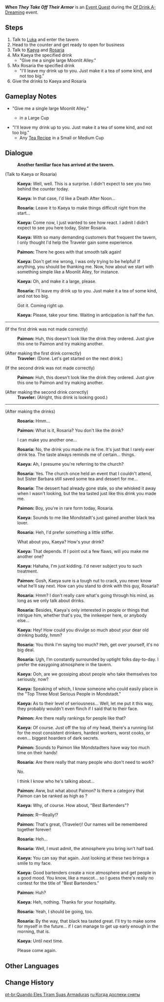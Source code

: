 {{Quest Infobox
|id            = 70504
|image         = Event Quest When They Take Off Their Armor.png
|type          = World
|region        = Mondstadt
|area          = Starfell Valley
|subarea       = City of Mondstadt
|event_name    = Of Drink A-Dreaming
|summary       = Kaeya and Rosaria stop by Angel's Share and request drinks served by the Traveler.
|requirement   = Complete [[Of Drink A-Dreaming (Quest)]]
|startLocation = [[City of Mondstadt]], [[Mondstadt]]
|next          = 
|primogems     = 60
|mora          = 40,000
|other         = 
|characters    = Kaeya; Paimon; Rosaria; Traveler
|voiced        = yes
}}
'''''When They Take Off Their Armor''''' is an [[Event Quest]] during the [[Of Drink A-Dreaming]] event.

==Steps==
# Talk to [[Luka]] and enter the tavern
# Head to the counter and get ready to open for business
# Talk to [[Kaeya]] and [[Rosaria]]
# Mix Kaeya the specified drink
#* "Give me a single large Moonlit Alley."
# Mix Rosaria the specified drink
#* "I'll leave my drink up to you. Just make it a tea of some kind, and not too big."
# Give the drinks to Kaeya and Rosaria

==Gameplay Notes==
* "Give me a single large Moonlit Alley."
** {{Ingredient|Coffee|1}}{{Ingredient|Milk|1}}{{Ingredient|Cocoa Paste|1}} in a Large Cup
* "I'll leave my drink up to you. Just make it a tea of some kind, and not too big."
** Any [[Of Drink A-Dreaming#Tea Recipes|Tea Recipe]] in a Small or Medium Cup

==Dialogue==
{{Quest Description|"Has anyone seen Captain Kaeya?" "Kaeya? you'll find him in the tavern. Hehe... You must be new here, no? Well, good luck!"}}
{{Dialogue start}}
:'''Another familiar face has arrived at the tavern.'''

;(Talk to Kaeya or Rosaria)
:{{A|vo eqtj002 1 kaeya 01.ogg}} '''Kaeya:''' Well, well. This is a surprise. I didn't expect to see you two behind the counter today.
:{{A|vo eqtj002 1 kaeya 02.ogg}} '''Kaeya:''' In that case, I'd like a Death After Noon...
:{{A|vo eqtj002 1 rosaria 01.ogg}} '''Rosaria:''' Leave it to Kaeya to make things difficult right from the start...
:{{A|vo eqtj002 1 kaeya 03a.ogg}} {{A|vo eqtj002 1 kaeya 03b.ogg}} '''Kaeya:''' Come now, I just wanted to see how {{MC|he'd|she'd|mc=1}} react. I admit I didn't expect to see you here today, Sister Rosaria.
:{{A|vo eqtj002 1 kaeya 04.ogg}} '''Kaeya:''' With so many demanding customers that frequent the tavern, I only thought I'd help the Traveler gain some experience.
:{{A|vo eqtj002 1 paimon 01.ogg}} '''Paimon:''' There he goes with that smooth talk again!
:{{A|vo eqtj002 1 kaeya 05.ogg}} '''Kaeya:''' Don't get me wrong, I was only trying to be helpful! If anything, you should be thanking me. Now, how about we start with something simple like a Moonlit Alley, for instance.
:{{A|vo eqtj002 1 kaeya 06.ogg}} '''Kaeya:''' Oh, and make it a large, please.
:{{A|vo eqtj002 1 rosaria 02.ogg}} '''Rosaria:''' I'll leave my drink up to you. Just make it a tea of some kind, and not too big.
:{{DIcon}} Got it. Coming right up.
:{{A|vo eqtj002 1 kaeya 07.ogg}} '''Kaeya:''' Please, take your time. Waiting in anticipation is half the fun.
----
;(If the first drink was not made correctly)
:{{A|Vo eqtj002 3 paimon 01.ogg}} '''Paimon:''' Huh, this doesn't look like the drink they ordered. Just give this one to Paimon and try making another.

;(After making the first drink correctly)
:'''Traveler:''' (Done. Let's get started on the next drink.)

;(If the second drink was not made correctly)
:{{A|Vo eqtj002 3 paimon 01.ogg}} '''Paimon:''' Huh, this doesn't look like the drink they ordered. Just give this one to Paimon and try making another.

;(After making the second drink correctly)
:'''Traveler:''' (Alright, this drink is looking good.)
----
;(After making the drinks)
:{{A|vo eqtj002 2 rosaria 01.ogg}} '''Rosaria:''' Hmm...
:{{A|vo eqtj002 2 paimon 01.ogg}} '''Paimon:''' What is it, Rosaria? You don't like the drink?
:{{DIcon}} I can make you another one...
:{{A|vo eqtj002 2 rosaria 02.ogg}} '''Rosaria:''' No, the drink you made me is fine. It's just that I rarely ever drink tea. The taste always reminds me of certain... things.
:{{A|vo eqtj002 2 kaeya 01.ogg}} '''Kaeya:''' Ah, I presume you're referring to the church?
:{{A|vo eqtj002 2 rosaria 03.ogg}} '''Rosaria:''' Yes. The church once held an event that I couldn't attend, but Sister Barbara still saved some tea and dessert for me...
:{{A|vo eqtj002 2 rosaria 04.ogg}} '''Rosaria:''' The dessert had already gone stale, so she whisked it away when I wasn't looking, but the tea tasted just like this drink you made me.
:{{A|vo eqtj002 2 paimon 02.ogg}} '''Paimon:''' Boy, you're in rare form today, Rosaria.
:{{A|vo eqtj002 2 kaeya 02.ogg}} '''Kaeya:''' Sounds to me like Mondstadt's just gained another black tea lover.
:{{A|vo eqtj002 2 rosaria 05.ogg}} '''Rosaria:''' Heh, I'd prefer something a little stiffer.
:{{DIcon}} What about you, Kaeya? How's your drink?
:{{A|vo eqtj002 2 kaeya 03.ogg}} '''Kaeya:''' That depends. If I point out a few flaws, will you make me another one?
:{{A|vo eqtj002 2 kaeya 04.ogg}} '''Kaeya:''' Hahaha, I'm just kidding. I'd never subject you to such treatment.
:{{A|vo eqtj002 2 paimon 03.ogg}} '''Paimon:''' Gosh, Kaeya sure is a tough nut to crack, you never know what he'll say next. How can you stand to drink with this guy, Rosaria?
:{{A|vo eqtj002 2 rosaria 06.ogg}} '''Rosaria:''' Hmm? I don't really care what's going through his mind, as long as we only talk about drinks.
:{{A|vo eqtj002 2 rosaria 07.ogg}} '''Rosaria:''' Besides, Kaeya's only interested in people or things that intrigue him, whether that's you, the innkeeper here, or anybody else...
:{{A|vo eqtj002 2 kaeya 05.ogg}} '''Kaeya:''' Hey! How could you divulge so much about your dear old drinking buddy, hmm?
:{{A|vo eqtj002 2 rosaria 08.ogg}} '''Rosaria:''' You think I'm saying too much? Heh, get over yourself, it's no big deal.
:{{A|vo eqtj002 2 rosaria 09.ogg}} '''Rosaria:''' Ugh, I'm constantly surrounded by uptight folks day-to-day. I prefer the easygoing atmosphere in the tavern.
:{{A|vo eqtj002 2 kaeya 06.ogg}} '''Kaeya:''' Ooh, are we gossiping about people who take themselves too seriously, now?
:{{A|vo eqtj002 2 kaeya 07.ogg}} '''Kaeya:''' Speaking of which, I know someone who could easily place in the "Top Three Most Serious People in Mondstadt."
:{{A|vo eqtj002 2 kaeya 08.ogg}} '''Kaeya:''' As to their level of seriousness... Well, let me put it this way, they probably wouldn't even flinch if I said that to their face.
:{{A|vo eqtj002 2 paimon 04.ogg}} '''Paimon:''' Are there really rankings for people like that?
:{{A|vo eqtj002 2 kaeya 09.ogg}} '''Kaeya:''' Of course. Just off the top of my head, there's a running list for the most consistent drinkers, hardest workers, worst cooks, or even... biggest hoarders of dark secrets.
:{{A|vo eqtj002 2 paimon 05.ogg}} '''Paimon:''' Sounds to Paimon like Mondstadters have way too much time on their hands!
:{{A|vo eqtj002 2 rosaria 10.ogg}} '''Rosaria:''' Are there really that many people who don't need to work?
:{{DIcon}} No.
:{{DIcon}} I think I know who he's talking about...
:{{A|vo eqtj002 2 paimon 06a.ogg}} {{A|vo eqtj002 2 paimon 06b.ogg}} '''Paimon:''' Aww, but what about Paimon? Is there a category that Paimon can be ranked as high as {{MC|him|her|mc=1}}?
:{{A|vo eqtj002 2 kaeya 10.ogg}} '''Kaeya:''' Why, of course. How about, "Best Bartenders"?
:{{A|vo eqtj002 2 paimon 07.ogg}} '''Paimon:''' R&mdash;Really!?
:{{A|vo eqtj002 2 paimon 08.ogg}} '''Paimon:''' That's great, (Traveler)! Our names will be remembered together forever!
:{{A|vo eqtj002 2 rosaria 11.ogg}} '''Rosaria:''' Heh...
:{{A|vo eqtj002 2 rosaria 12.ogg}} '''Rosaria:''' Well, I must admit, the atmosphere you bring isn't half bad.
:{{A|vo eqtj002 2 kaeya 11a.ogg}} <!--{{A|vo eqtj002 2 kaeya 11b.ogg}}--> '''Kaeya:''' You can say that again. Just looking at these two brings a smile to my face.
:{{A|vo eqtj002 2 kaeya 12.ogg}} '''Kaeya:''' Good bartenders create a nice atmosphere and get people in a good mood. You know, like a mascot... so I guess there's really no contest for the title of "Best Bartenders."
:{{A|vo eqtj002 2 paimon 09.ogg}} '''Paimon:''' Huh?
:{{A|vo eqtj002 2 kaeya 13.ogg}} '''Kaeya:''' Heh, nothing. Thanks for your hospitality.
:{{A|vo eqtj002 2 rosaria 13.ogg}} '''Rosaria:''' Yeah, I should be going, too.
:{{A|vo eqtj002 2 rosaria 14.ogg}} '''Rosaria:''' By the way, that black tea tasted great. I'll try to make some for myself in the future... if I can manage to get up early enough in the morning, that is.
:{{A|vo eqtj002 2 kaeya 14.ogg}} '''Kaeya:''' Until next time.
:{{DIcon}} Please come again.
{{Dialogue end}}

==Other Languages==
{{Other Languages
|en      = When They Take Off Their Armor
|zhs     = 卸去铠甲之时
|zhs_rm  = Xiè Qù Kǎijiǎ zhī hí
|zht     = 卸去鎧甲之時
|zht_rm  = Xiè Qù Kǎijiǎ zhī Shí
|zh_tl   = 
|ja      = 鎧を脱ぐとき
|ja_rm   = Yoroi wo Nugu Toki
|ja_tl   = When Taking Off Armor
|ko      = 갑옷을 벗을 때
|ko_rm   = Gap'ot-eul Beoseul Ttae
|ko_tl   = When Taking Off Armor
|es      = Armaduras fuera
|es_tl   = Armor Out
|fr      = Quand les armures sont rangées
|fr_tl   = When the Armor Is Put Away
|ru      = Когда доспехи сняты
|ru_tl   = When Armor Is Taken Off
|th      = เมื่อถอดเกราะออก
|th_rm   = 
|th_tl   = When Armor is Taken Off
|vi      = Giờ Nghỉ Ngơi
|vi_tl   = 
|de      = Wenn sie ihre Rüstung ablegen
|de_tl   = When They Take Off Their Armor
|id      = Momen Mereka Menanggalkan Zirahnya
|id_tl   = The Moment They Take Off Their Armor
|pt      = Quando Eles Tiram Suas Armaduras
|pt_tl   = When They Take off Your Armors
}}

==Change History==
{{Change History|2.5}}

[[pt-br:Quando Eles Tiram Suas Armaduras]]
[[ru:Когда доспехи сняты]]